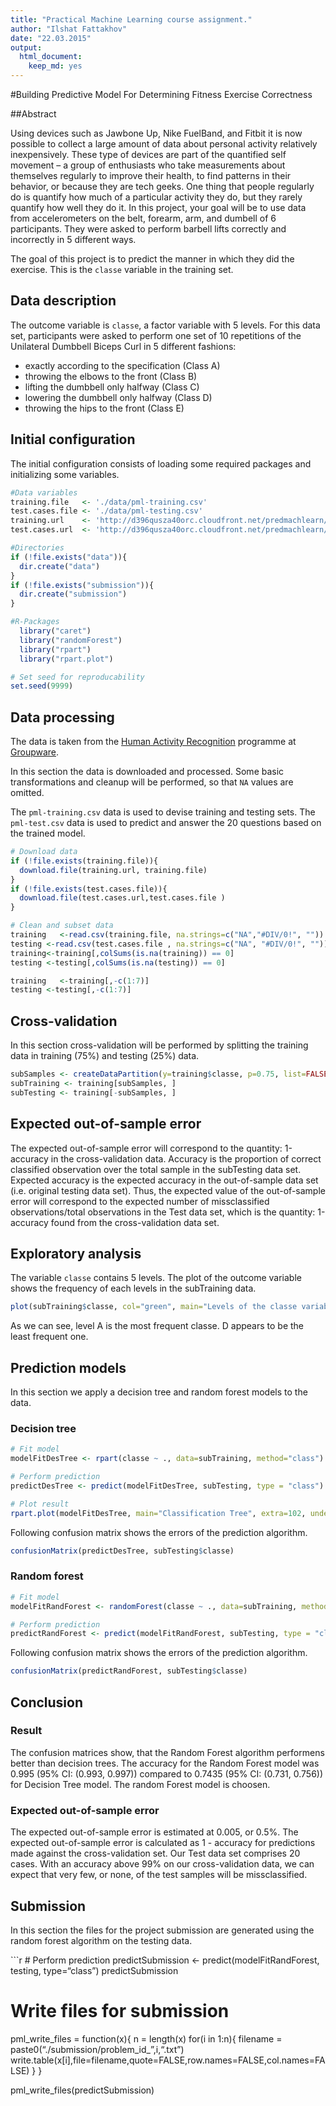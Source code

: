 ```yaml
---
title: "Practical Machine Learning course assignment."
author: "Ilshat Fattakhov"
date: "22.03.2015"
output:
  html_document:
    keep_md: yes
---
```

#Building Predictive Model For Determining Fitness Exercise Correctness

##Abstract

Using devices such as Jawbone Up, Nike FuelBand, and Fitbit it is now possible to collect a large amount of data about personal activity relatively inexpensively. These type of devices are part of the quantified self movement – a group of enthusiasts who take measurements about themselves regularly to improve their health, to find patterns in their behavior, or because they are tech geeks. One thing that people regularly do is quantify how much of a particular activity they do, but they rarely quantify how well they do it. In this project, your goal will be to use data from accelerometers on the belt, forearm, arm, and dumbell of 6 participants. They were asked to perform barbell lifts correctly and incorrectly in 5 different ways.

The goal of this project is to predict the manner in which they did the exercise. This is the `classe` variable in the training set.

## Data description

The outcome variable is `classe`, a factor variable with 5 levels. For this data set, participants were asked to perform one set of 10 repetitions of the Unilateral Dumbbell Biceps Curl in 5 different fashions:

- exactly according to the specification (Class A)
- throwing the elbows to the front (Class B)
- lifting the dumbbell only halfway (Class C)
- lowering the dumbbell only halfway (Class D)
- throwing the hips to the front (Class E)

## Initial configuration

The initial configuration consists of loading some required packages and initializing some variables.

```r

#Data variables
training.file   <- './data/pml-training.csv'
test.cases.file <- './data/pml-testing.csv'
training.url    <- 'http://d396qusza40orc.cloudfront.net/predmachlearn/pml-training.csv'
test.cases.url  <- 'http://d396qusza40orc.cloudfront.net/predmachlearn/pml-testing.csv'

#Directories
if (!file.exists("data")){
  dir.create("data")
}
if (!file.exists("submission")){
  dir.create("submission")
}

#R-Packages
  library("caret")
  library("randomForest")
  library("rpart")
  library("rpart.plot")

# Set seed for reproducability
set.seed(9999)
```

## Data processing
The data is taken from the [Human Activity Recognition](http://groupware.les.inf.puc-rio.br/har) programme at [Groupware](http://groupware.les.inf.puc-rio.br/).

In this section the data is downloaded and processed. Some basic transformations and cleanup will be performed, so that `NA` values are omitted. 

The `pml-training.csv` data is used to devise training and testing sets.
The `pml-test.csv` data is used to predict and answer the 20 questions based on the trained model.

```r
# Download data
if (!file.exists(training.file)){
  download.file(training.url, training.file)
}
if (!file.exists(test.cases.file)){
  download.file(test.cases.url,test.cases.file )
}

# Clean and subset data
training   <-read.csv(training.file, na.strings=c("NA","#DIV/0!", ""))
testing <-read.csv(test.cases.file , na.strings=c("NA", "#DIV/0!", ""))
training<-training[,colSums(is.na(training)) == 0]
testing <-testing[,colSums(is.na(testing)) == 0]

training   <-training[,-c(1:7)]
testing <-testing[,-c(1:7)]
```

## Cross-validation
In this section cross-validation will be performed by splitting the training data in training (75%) and testing (25%) data.

```r
subSamples <- createDataPartition(y=training$classe, p=0.75, list=FALSE)
subTraining <- training[subSamples, ] 
subTesting <- training[-subSamples, ]
```

## Expected out-of-sample error
The expected out-of-sample error will correspond to the quantity: 1-accuracy in the cross-validation data. Accuracy is the proportion of correct classified observation over the total sample in the subTesting data set. Expected accuracy is the expected accuracy in the out-of-sample data set (i.e. original testing data set). Thus, the expected value of the out-of-sample error will correspond to the expected number of missclassified observations/total observations in the Test data set, which is the quantity: 1-accuracy found from the cross-validation data set.

## Exploratory analysis
The variable `classe` contains 5 levels. The plot of the outcome variable shows the frequency of each levels in the subTraining data.

```r
plot(subTraining$classe, col="green", main="Levels of the classe variable", xlab="classe levels", ylab="Frequency")
```

As we can see, level A is the most frequent classe. D appears to be the least frequent one.

## Prediction models
In this section we apply a decision tree and random forest models to the data.
 

### Decision tree
```r
# Fit model
modelFitDesTree <- rpart(classe ~ ., data=subTraining, method="class")

# Perform prediction
predictDesTree <- predict(modelFitDesTree, subTesting, type = "class")

# Plot result
rpart.plot(modelFitDesTree, main="Classification Tree", extra=102, under=TRUE, faclen=0)
```

Following confusion matrix shows the errors of the prediction algorithm.

```r
confusionMatrix(predictDesTree, subTesting$classe)
```

### Random forest
```r
# Fit model
modelFitRandForest <- randomForest(classe ~ ., data=subTraining, method="class")

# Perform prediction
predictRandForest <- predict(modelFitRandForest, subTesting, type = "class")
```

Following confusion matrix shows the errors of the prediction algorithm.

```r
confusionMatrix(predictRandForest, subTesting$classe)
```

## Conclusion

### Result

The confusion matrices show, that the Random Forest algorithm performens better than decision trees. The accuracy for the Random Forest model was 0.995 (95% CI: (0.993, 0.997)) compared to 0.7435 (95% CI: (0.731, 0.756)) for Decision Tree model. The random Forest model is choosen.

### Expected out-of-sample error
The expected out-of-sample error is estimated at 0.005, or 0.5%. The expected out-of-sample error is calculated as 1 - accuracy for predictions made against the cross-validation set. Our Test data set comprises 20 cases. With an accuracy above 99% on our cross-validation data, we can expect that very few, or none, of the test samples will be missclassified.

## Submission
In this section the files for the project submission are generated using the random forest algorithm on the testing data.

```r
# Perform prediction
predictSubmission <- predict(modelFitRandForest, testing, type="class")
predictSubmission

# Write files for submission
pml_write_files = function(x){
  n = length(x)
  for(i in 1:n){
    filename = paste0("./submission/problem_id_",i,".txt")
    write.table(x[i],file=filename,quote=FALSE,row.names=FALSE,col.names=FALSE)
  }
}

pml_write_files(predictSubmission)